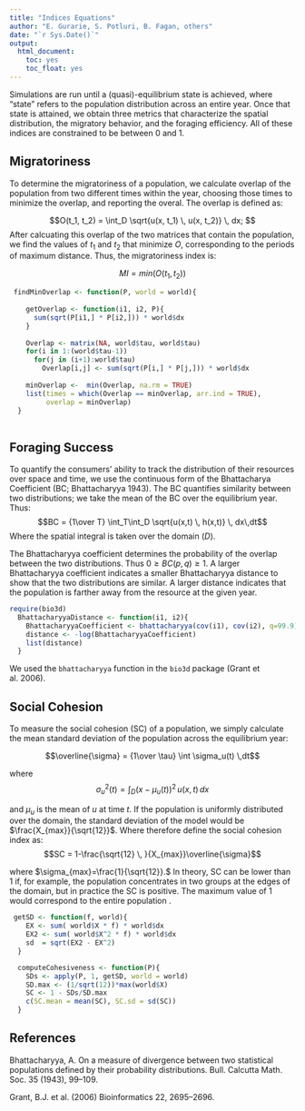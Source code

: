 ```yaml
---
title: "Indices Equations"
author: "E. Gurarie, S. Potluri, B. Fagan, others"
date: "`r Sys.Date()`"
output:
  html_document:
    toc: yes
    toc_float: yes
---
```



Simulations are run until a (quasi)-equilibrium state is achieved, where "state" refers to the population distribution across an entire year. Once that state is attained, we obtain three metrics that characterize the spatial distribution, the migratory behavior, and the foraging efficiency. All of these indices are constrained to be between 0 and 1.   


## Migratoriness 

To determine the migratoriness of a population, we calculate overlap of the population from two different times within the year, choosing those times to minimize the overlap, and reporting the overal.  The overlap is defined as:

$$O(t_1, t_2) = \int_D \sqrt{u(x, t_1) \, u(x, t_2)} \, dx; $$
After calcuating this overlap of the two matrices that contain the population, we find the values of $t_1$ and $t_2$ that minimize $O$, corresponding to the periods of maximum distance.  Thus, the migratoriness index is:

$$MI = min(O(t_1, t_2))$$

```r
 findMinOverlap <- function(P, world = world){
    
    getOverlap <- function(i1, i2, P){
      sum(sqrt(P[i1,] * P[i2,])) * world$dx
    }
    
    Overlap <- matrix(NA, world$tau, world$tau)
    for(i in 1:(world$tau-1))
      for(j in (i+1):world$tau)
        Overlap[i,j] <- sum(sqrt(P[i,] * P[j,])) * world$dx
    
    minOverlap <-  min(Overlap, na.rm = TRUE)
    list(times = which(Overlap == minOverlap, arr.ind = TRUE),
         overlap = minOverlap)
  }
  

```

## Foraging Success 


To quantify the consumers’ ability to track the distribution of their resources over space and time, we use the continuous form of the Bhattacharya Coefficient (BC; Bhattacharyya 1943).  The BC quantifies similarity between two distributions; we take the mean of the BC over the equilibrium year. Thus: 
$$BC = {1\over T} \int_T\int_D \sqrt{u(x,t) \, h(x,t)} \, dx\,dt$$
Where the spatial integral is taken over the domain ($D$).  

The Bhattacharyya coefficient determines the probability of the overlap between the two distributions. Thus $0 \ge BC(p,q) \ge 1$. A larger Bhattacharyya coefficient indicates a smaller Bhattacharyya distance to show that the two distributions are similar. A larger distance indicates that the population is farther away from the resource at the given year. 

```r
require(bio3d)
  BhattacharyyaDistance <- function(i1, i2){
    BhattacharyyaCoefficient <- bhattacharyya(cov(i1), cov(i2), q=99.9) #do we need a q value?
    distance <- -log(BhattacharyyaCoefficient)
    list(distance)
  }
```

We used the `bhattacharyya` function in the `bio3d` package (Grant et al. 2006).


## Social Cohesion

To measure the social cohesion (SC) of a population, we simply calculate the mean standard deviation of the population across the equilibrium year:

$$\overline{\sigma} = {1\over \tau} \int \sigma_u(t) \,dt$$

where $$\sigma_u^2(t) = \int_D \left(x - \mu_u(t)\right)^2 \, u(x,t)\, dx$$

and $\mu_u$ is the mean of $u$ at time $t$.  If the population is uniformly distributed over the domain, the standard deviation of the model would be $\frac{X_{max}}{\sqrt{12}}$.  Where therefore define the social cohesion index as: $$SC = 1-\frac{\sqrt{12} \, }{X_{max}}\overline{\sigma}$$

where $\sigma_{max}=\frac{1}{\sqrt{12}}.$  In theory, SC can be lower than 1 if, for example, the population concentrates in two groups at the edges of the domain, but in practice the SC is positive.  The maximum value of 1 would correspond to the entire population . 
```r
 getSD <- function(f, world){
    EX <- sum( world$X * f) * world$dx
    EX2 <- sum( world$X^2 * f) * world$dx
    sd  = sqrt(EX2 - EX^2)
  }

  computeCohesiveness <- function(P){
    SDs <- apply(P, 1, getSD, world = world)
    SD.max <- (1/sqrt(12))*max(world$X)
    SC <- 1 - SDs/SD.max
    c(SC.mean = mean(SC), SC.sd = sd(SC))
  }

```


## References

Bhattacharyya, A. On a measure of divergence between two statistical populations defined by their probability distributions. Bull. Calcutta Math. Soc. 35 (1943), 99–109.

Grant, B.J. et al. (2006) Bioinformatics 22, 2695--2696.